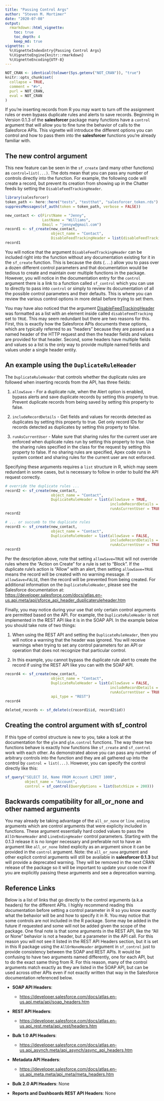 ```yaml
---
title: "Passing Control Args"
author: "Steven M. Mortimer"
date: "2020-07-08"
output:
  rmarkdown::html_vignette:
    toc: true
    toc_depth: 4
    keep_md: true
vignette: >
  %\VignetteIndexEntry{Passing Control Args}
  %\VignetteEngine{knitr::rmarkdown}
  %\VignetteEncoding{UTF-8}
---
```


```r
NOT_CRAN <- identical(tolower(Sys.getenv("NOT_CRAN")), "true")
knitr::opts_chunk$set(
  collapse = TRUE,
  comment = "#>",
  purl = NOT_CRAN,
  eval = NOT_CRAN
)
```

If you're inserting records from R you may want to turn off the assignment rules 
or even bypass duplicate rules and alerts to save records. Beginning in Version 0.1.3 of 
the **salesforcer** package many functions have a `control` argument that will allow 
you to fine tune the behavior of calls to the Salesforce APIs. This vignette will 
introduce the different options you can control and how to pass them into the **salesforcer** 
functions you're already familiar with.

## The new control argument

This new feature can be seen in the `sf_create` (and many other functions) as 
`control=list(...)`. The dots mean that you can pass any number of controls directly 
into the function. For example, the following code will create a record, but prevent 
its creation from showing up in the Chatter feeds by setting the `DisableFeedTrackingHeader`. 

```r
library(salesforcer)
token_path <- here::here("tests", "testthat", "salesforcer_token.rds")
suppressMessages(sf_auth(token = token_path, verbose = FALSE))
```

```r
new_contact <- c(FirstName = "Jenny", 
                 LastName = "Williams", 
                 Email = "jennyw@gmail.com")
record1 <- sf_create(new_contact,
                     object_name = "Contact",
                     DisableFeedTrackingHeader = list(disableFeedTracking = TRUE))
record1
```

You will notice that the argument `DisableFeedTrackingHeader` can be included right into 
the function without any documentation existing for it in the `sf_create` function. 
This is because the dots (`...`) allow you to pass over a dozen different control 
parameters and that documentation would be tedious to create and maintain over multiple 
functions in the package. However, you will notice in the documentation entry for 
the `control` argument there is a link to a function called `sf_control` which you 
can use to directly to pass into `control` or simply to review its documentation of all the 
possible control parameters and their defaults. This is where you can review the various 
control options in more detail before trying to set them.

You may have also noticed that the argument <a href="https://developer.salesforce.com/docs/atlas.en-us.api.meta/api/sforce_api_header_disablefeedtracking.htm" target="_blank">DisableFeedTrackingHeader</a> was formatted 
as a list with an element inside called `disableFeedTracking` set to `TRUE`. This may 
seem redundant but there are two reasons for this. First, this is exactly how the 
Salesforce APIs documents these options, which are typically referred to as "headers" 
because they are passed as a named header of the HTTP request and then the header fields 
and values are provided for that header. Second, some headers have multiple fields and values 
so a list is the only way to provide multiple named fields and values under a single header entity. 

## An example using the `DuplicateRuleHeader`

The `DuplicateRuleHeader` that controls whether the duplicate rules are 
followed when inserting records from the API, has three fields: 

 1. `allowSave` - For a duplicate rule, when the Alert option is enabled, bypass 
 alerts and save duplicate records by setting this property to true. Prevent 
 duplicate records from being saved by setting this property to false.
 
 2. `includeRecordDetails` - Get fields and values for records detected as
 duplicates by setting this property to true. Get only record IDs for records 
 detected as duplicates by setting this property to false.
 
 3. `runAsCurrentUser` - Make sure that sharing rules for the current user are 
 enforced when duplicate rules run by setting this property to true. Use the sharing 
 rules specified in the class for the request by setting this property to false. 
 If no sharing rules are specified, Apex code runs in system context and sharing 
 rules for the current user are not enforced.
 
Specifying these arguments requires a `list` structure in R, which may seem redundant 
in some cases, but is necessary to follow in order to build the API request correctly. 
 
```r
# override the duplicate rules ...
record2 <- sf_create(new_contact,
                     object_name = "Contact",
                     DuplicateRuleHeader = list(allowSave = TRUE, 
                                                includeRecordDetails = FALSE, 
                                                runAsCurrentUser = TRUE))
record2

# ... or succumb to the duplicate rules
record3 <- sf_create(new_contact,
                     object_name = "Contact",
                     DuplicateRuleHeader = list(allowSave = FALSE, 
                                                includeRecordDetails = FALSE, 
                                                runAsCurrentUser = TRUE))
record3
```

Per the description above, note that setting `allowSave=TRUE` will not override 
rules where the "Action on Create" for a rule is set to "Block". If the 
duplicate rule's action is "Allow" with an alert, then setting `allowSave=TRUE` 
means the record will be created with no warning message. If `allowSave=FALSE`, 
then the record will be prevented from being created. For additional information 
on the `DuplicateRuleHeader`, please see the Salesforce documentation at: 
<a href="https://developer.salesforce.com/docs/atlas.en-us.api.meta/api/sforce_api_header_duplicateruleheader.htm" target="_blank">https://developer.salesforce.com/docs/atlas.en-us.api.meta/api/sforce_api_header_duplicateruleheader.htm</a>

Finally, you may notice during your use that only certain control arguments are 
permitted based on the API. For example, the `DuplicateRuleHeader` is not implemented 
in the REST API like it is in the SOAP API. In the example below you should take 
note of two things: 

 1. When using the REST API and setting the `DuplicateRuleHeader`, then you will 
 notice a warning that the header was ignored. You will receive warnings when 
 trying to set any control parameters for an API or operation that does not 
 recognize that particular control.
 
 2. In this example, you cannot bypass the duplicate rule alert to create the 
 record if using the REST API like you can with the SOAP API. 

```r
record4 <- sf_create(new_contact,
                     object_name = "Contact",
                     DuplicateRuleHeader = list(allowSave = FALSE, 
                                                includeRecordDetails = FALSE, 
                                                runAsCurrentUser = TRUE),
                     api_type = "REST")
record4
```

```r
deleted_records <- sf_delete(c(record1$id, record2$id))
```

## Creating the control argument with sf_control

If this type of control structure is new to you, take a look at the documentation for 
the `glm` and `glm.control` functions. The way these two functions behave is exactly how 
functions like `sf_create` and `sf_control` work with each other. As demonstrated above 
you can pass any number of arbitrary controls into the function and they are all 
gathered up into the control by `control = list(...)`. However, you can specify the 
control directly like this: 

```r
sf_query("SELECT Id, Name FROM Account LIMIT 1000",
         object_name = "Account",
         control = sf_control(QueryOptions = list(batchSize = 200)))
```

## Backwards compatibility for all_or_none and other named arguments

You may already be taking advantage of the `all_or_none` or `line_ending` arguments 
which are control arguments that were explicity included in functions. These argument 
essentially hard coded values to pass the `AllOrNoneHeader` and `LineEndingHeader` 
control parameters. Starting with the 0.1.3 release it is no longer necessary and 
preferable not to have an argument like `all_or_none` listed explicity as an argument 
since it can be provided in the `control` argument. Note: the `all_or_none` argument 
and other explicit control arguments will still be available in **salesforcer 0.1.3** 
but will provide a deprecated warning. They will be removed in the next CRAN release 
of the package so it will be important to update your code now if you are explicitly 
passing these arguments and see a deprecation warning.
  
## Reference Links

Below is a list of links that go directly to the control arguments (a.k.a headers) 
for the different APIs. I highly recommend reading this documentation before setting 
a control parameter in R so you know exactly what the behavior will be and how to 
specify it in R. You may notice that some controls are not included in the R package. 
Some may be added in the future if requested and some will not be added given the 
scope of the package. One final note is that some arguments in the REST API, like the 
"All or None" behavior is not a header, but a parameter in the API call. For this reason 
you will not see it listed in the REST API Headers section, but it is set in this R package 
using the `AllOrNoneHeader` argument in `sf_control` just to provide consistency between 
the SOAP and REST APIs. It would be confusing to have two arguments named differently, 
one for each API, but to do the exact same thing from R. For this reason, many of the 
control arguments match exactly as they are listed in the SOAP API, but can be used 
across other APIs even if not exactly written that way in the Salesforce documentation 
referenced below.

 * **SOAP API Headers**: 
   
   * <a href="https://developer.salesforce.com/docs/atlas.en-us.api.meta/api/soap_headers.htm" target="_blank">https://developer.salesforce.com/docs/atlas.en-us.api.meta/api/soap_headers.htm</a>
   
 * **REST API Headers**: 
   
   * <a href="https://developer.salesforce.com/docs/atlas.en-us.api_rest.meta/api_rest/headers.htm" target="_blank">https://developer.salesforce.com/docs/atlas.en-us.api_rest.meta/api_rest/headers.htm</a>
   
 * **Bulk 1.0 API Headers**: 
   
   * <a href="https://developer.salesforce.com/docs/atlas.en-us.api_asynch.meta/api_asynch/async_api_headers.htm" target="_blank">https://developer.salesforce.com/docs/atlas.en-us.api_asynch.meta/api_asynch/async_api_headers.htm</a>
   
 * **Metadata API Headers**: 
   
   * <a href="https://developer.salesforce.com/docs/atlas.en-us.api_meta.meta/api_meta/meta_headers.htm" target="_blank">https://developer.salesforce.com/docs/atlas.en-us.api_meta.meta/api_meta/meta_headers.htm</a>
 
 * **Bulk 2.0 API Headers**: None  
 * **Reports and Dashboards REST API Headers**: None
